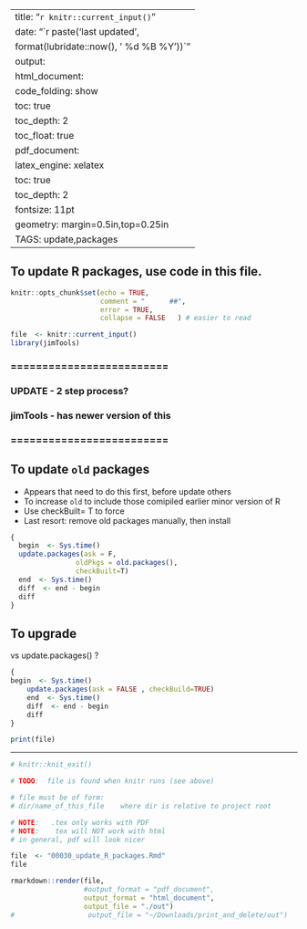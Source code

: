 
---
title: "`r knitr::current_input()`"
date: "`r paste('last updated', 
    format(lubridate::now(), ' %d %B %Y'))`"
output:   
  html_document:  
        code_folding: show
        toc: true 
        toc_depth: 2
        toc_float: true
  pdf_document:   
    latex_engine: xelatex  
    toc: true
    toc_depth:  2   
fontsize: 11pt   
geometry: margin=0.5in,top=0.25in   
TAGS:  update,packages
---


## To update R packages,  use code in this file.

```r
knitr::opts_chunk$set(echo = TRUE,
                      comment = "      ##",
                      error = TRUE,
                      collapse = FALSE   ) # easier to read
```


```r
file  <- knitr::current_input() 
library(jimTools)
``` 

### =========================
###   UPDATE  - 2 step process?
###   jimTools - has newer version of this
### =========================

## To update `old` packages
*   Appears that need to do this first, before update others
*   To increase `old` to include those comipiled earlier minor version of R
*   Use checkBuilt= T to force
*   Last resort:  remove old packages manually, then install

```r
{
  begin  <- Sys.time()
  update.packages(ask = F,
                oldPkgs = old.packages(),
                checkBuilt=T)
  end  <- Sys.time()
  diff  <- end - begin
  diff
}
```

## To upgrade

vs update.packages() ?
```r

{
begin  <- Sys.time()
    update.packages(ask = FALSE , checkBuild=TRUE)
    end  <- Sys.time()
    diff  <- end - begin
    diff
}

```

```r
print(file)
```

***

```r
# knitr::knit_exit()
```

\newpage


```r
# TODO:  file is found when knitr runs (see above)

# file must be of form:
# dir/name_of_this_file    where dir is relative to project root

# NOTE:   .tex only works with PDF
# NOTE:    tex will NOT work with html
# in general, pdf will look nicer

file  <- "00030_update_R_packages.Rmd"
file

rmarkdown::render(file,
                  #output_format = "pdf_document",
                  output_format = "html_document",
                  output_file = "./out")
#                  output_file = "~/Downloads/print_and_delete/out")
```
